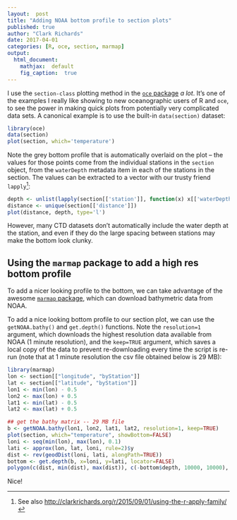 ```yaml
---
layout:  post
title: "Adding NOAA bottom profile to section plots"
published: true
author: "Clark Richards"
date: 2017-04-01
categories: [R, oce, section, marmap]
output:
  html_document:
    mathjax:  default
    fig_caption:  true
---
```


I use the `section-class` plotting method in the [`oce` package](http://dankelley.github.io/oce) *a lot*. It's one of the examples I really like showing to new oceanographic users of R and `oce`, to see the power in making quick plots from potentially very complicated data sets. A canonical example is to use the built-in `data(section)` dataset:

```r
library(oce)
data(section)
plot(section, which='temperature')
```

Note the grey bottom profile that is automatically overlaid on the plot -- the values for those points come from the individual stations in the `section` object, from the `waterDepth` metadata item in each of the stations in the section. The values can be extracted to a vector with our trusty friend `lapply`[^1]:

```r
depth <- unlist(lapply(section[['station']], function(x) x[['waterDepth']]))
distance <- unique(section[['distance']])
plot(distance, depth, type='l')
```

However, many CTD datasets don't automatically include the water depth at the station, and even if they do the large spacing between stations may make the bottom look clunky. 

## Using the `marmap` package to add a high res bottom profile

To add a nicer looking profile to the bottom, we can take advantage of the awesome [`marmap` package](https://cran.r-project.org/web/packages/marmap/index.html), which can download bathymetric data from NOAA. 

To add a nice looking bottom profile to our section plot, we can use the `getNOAA.bathy()` and `get.depth()` functions. Note the `resolution=1` argument, which downloads the highest resolution data available from NOAA (1 minute resolution), and the `keep=TRUE` argument, which saves a local copy of the data to prevent re-downloading every time the script is re-run (note that at 1 minute resolution the csv file obtained below is 29 MB):

```r
library(marmap)
lon <- section[["longitude", "byStation"]]
lat <- section[["latitude", "byStation"]]
lon1 <- min(lon) - 0.5
lon2 <- max(lon) + 0.5
lat1 <- min(lat) - 0.5
lat2 <- max(lat) + 0.5

## get the bathy matrix -- 29 MB file
b <- getNOAA.bathy(lon1, lon2, lat1, lat2, resolution=1, keep=TRUE)
plot(section, which="temperature", showBottom=FALSE)
loni <- seq(min(lon), max(lon), 0.1)
lati <- approx(lon, lat, loni, rule=2)$y
dist <- rev(geodDist(loni, lati, alongPath=TRUE))
bottom <- get.depth(b, x=loni, y=lati, locator=FALSE)
polygon(c(dist, min(dist), max(dist)), c(-bottom$depth, 10000, 10000), col='grey')
```

Nice!

[^1]: See also [http://clarkrichards.org/r/2015/09/01/using-the-r-apply-family/](Using the R apply family with oce objects)
